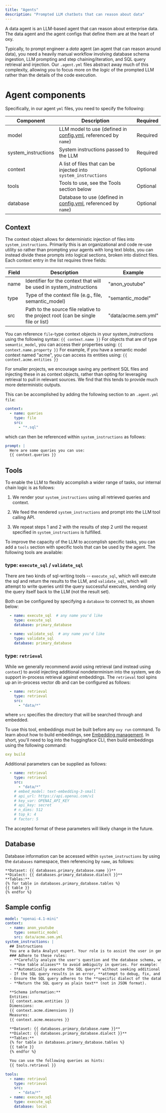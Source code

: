 ```yaml
---
title: "Agents"
description: "Prompted LLM chatbots that can reason about data"
---
```


A data agent is an LLM-based agent that can reason about enterprise data. The data agent and the agent configs that define them are at the heart of oxy.&#x20;

Typically, to prompt engineer a *data* agent (an agent that can reason around
data), you need a heavily manual workflow involving database schema ingestion,
LLM prompting and step chaining/iteration, and SQL query retrieval and
injection. Our `.agent.yml` files abstract away much of this complexity,
allowing you to focus more on the *logic* of the prompted LLM rather than the
details of the code execution.&#x20;

# Agent components

Specifically, in our agent `yml` files, you need to specify the following:

| Component            | Description                                                                                | Required |
| -------------------- | ------------------------------------------------------------------------------------------ | -------- |
| model                | LLM model to use (defined in [config.yml](/learn-about-oxy/config), referenced by `name`) | Required |
| system\_instructions | System instructions passed to the LLM                                                      | Required |
| context              | A list of files that can be injected into `system_instructions`                            | Optional |
| tools                | Tools to use, see the Tools section below                                                  | Optional |
| database             | Database to use (defined in [config.yml](/learn-about-oxy/config), referenced by `name`)  | Optional |

## Context

The context object allows for deterministic injection of files into
`system_instructions`. Primarily this is an organizational and code re-use
utility so rather than prompting your agents with long text blobs, you can
instead divide these prompts into logical sections, broken into distinct files.
Each context entry in the list requires three fields:

| Field | Description                                                                       | Example             |
| ----- | --------------------------------------------------------------------------------- | ------------------- |
| name  | Identifier for the context that will be used in system\_instructions              | "anon\_youtube"     |
| type  | Type of the context file (e.g., file, semantic\_model)                            | "semantic\_model"   |
| src   | Path to the source file relative to the project root (can be single file or list) | "data/acme.sem.yml" |

You can reference `file`-type context objects in your system\_instructions using the following syntax:
`{{ context.name }}`
For objects that are of type `semantic_model`, you can access their properties using:
`{{ context.name.property }}`
For example, if you have a semantic model context named "acme", you can access its entities using:
`{{ context.acme.entities }}`

For smaller projects, we encourage saving any pertinent SQL files and injecting
these in as context objects, rather than opting for leveraging retrieval to
pull in relevant sources. We find that this tends to provide much more
deterministic outputs.

This can be accomplished by adding the following section to an `.agent.yml file`:

```yaml
context:
  - name: queries
    type: file
    src:
      - "*.sql"
```

which can then be referenced within `system_instructions` as follows:

```yaml
prompt: |
  Here are some queries you can use:
  {{ context.queries }}
```

## Tools

To enable the LLM to flexibly accomplish a wider range of tasks, our internal chain logic is as follows:

1. We render your `system_instructions` using all retrieved queries and context.

2. We feed the rendered `system_instructions` and prompt into the LLM tool calling API.

3. We repeat steps 1 and 2 with the results of step 2 until the request specified in `system_instructions` is fulfilled.

To improve the capacity of the LLM to accomplish specific tasks, you can add a
`tools` section with specific tools that can be used by the agent. The following tools are available:

### type: `execute_sql` / `validate_sql`

There are two kinds of sql-writing tools -- `execute_sql`, which will execute
the sql and return the results to the LLM, and `validate_sql`, which will
attempt to write queries until the query successful executes, sending only the
query itself back to the LLM (not the result set).

Both can be configured by specifying a `database` to connect to, as shown below:

```yaml
  - name: execute_sql  # any name you'd like
    type: execute_sql
    database: primary_database
```

```yaml
  - name: validate_sql  # any name you'd like 
    type: validate_sql
    database: primary_database
```

### type: `retrieval`

While we generally recommend avoid using retrieval (and instead using
`context`) to avoid injecting additional nondeterminism into the system, we do
support in-process retrieval against embeddings. The `retrieval` tool spins up
an in-process vector db and can be configured as follows:

```yaml
  - name: retrieval
    type: retrieval
    src:
      - "data/*"
```

where `src` specifies the directory that will be searched through and embedded.

To use this tool, embeddings must be built before any `oxy run` command. To
learn about how to build embeddings, see [Embedding
management](/reference/oxy-commands#embedding-management). In short, you'll
need to log into the huggingface CLI, then build embeddings using the following
command:

```yaml
oxy build
```

Additional parameters can be supplied as follows:

```yaml
  - name: retrieval
    type: retrieval
    src:
      - "data/*"
    # embed_model: text-embedding-3-small
    # api_url: https://api.openai.com/v1
    # key_var: OPENAI_API_KEY
    # api_key: secret
    # n_dims: 512
    # top_k: 4
    # factor: 5
```

<Warning>
  The accepted format of these parameters will likely change in the future.
</Warning>

## Database

Database information can be accessed within `system_instructions` by using the `databases` namespace, then referencing by `name`, as follows:

```
**Dataset: {{ databases.primary_database.name }}**
**Dialect: {{ databases.primary_database.dialect }}**
**Tables:**
{% for table in databases.primary_database.tables %}
{{ table }}
{% endfor %}
```

## Sample config

```yaml semantic_model.agent.yml
model: "openai-4.1-mini"
context:
  - name: anon_youtube
    type: semantic_model
    src: data/acme.sem.yml
system_instructions: |
  ## Instructions
  You are a Data Analyst expert. Your role is to assist the user in generating and executing SQL queries to answer their questions.
  ### Adhere to these rules:
  - **Carefully analyze the user's question and the database schema, word by word**, to ensure the query accurately addresses the request.
  - **Use table aliases** to avoid ambiguity in queries. For example: `SELECT t1.col1, t2.col1 FROM table1 AS t1 JOIN table2 AS t2 ON t1.id = t2.id`.
  - **Automatically execute the SQL query** without seeking additional confirmation.
  - If the SQL query results in an error, **attempt to debug, fix, and re-execute it** without requesting confirmation.
  - Ensure the SQL query adheres to the **specific dialect of the database database** being used.
  - **Return the SQL query as plain text** (not in JSON format).

  **Schema information:**
  Entities:
  {{ context.acme.entities }}
  Dimensions:
  {{ context.acme.dimensions }}
  Measures:
  {{ context.acme.measures }}

  **Dataset: {{ databases.primary_database.name }}**
  **Dialect: {{ databases.primary_database.dialect }}**
  **Tables:**
  {% for table in databases.primary_database.tables %}
  {{ table }}
  {% endfor %}

  You can use the following queries as hints:
  {{ tools.retrieval }}

tools:
  - name: retrieval
    type: retrieval
    src:
      - "data/*"
  - name: execute_sql
    type: execute_sql
    database: local
```